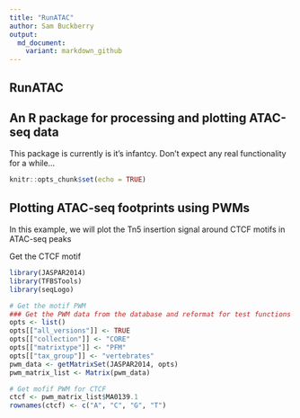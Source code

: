 ```yaml
---
title: "RunATAC"
author: Sam Buckberry
output:
  md_document:
    variant: markdown_github
---
```


RunATAC
---
## An R package for processing and plotting ATAC-seq data

This package is currently is it's infantcy. Don't expect any real functionality for a while...

```r
knitr::opts_chunk$set(echo = TRUE)
```



## Plotting ATAC-seq footprints using PWMs

In this example, we will plot the Tn5 insertion signal around CTCF motifs in ATAC-seq peaks

Get the CTCF motif
```r
library(JASPAR2014)
library(TFBSTools)
library(seqLogo)

# Get the motif PWM
### Get the PWM data from the database and reformat for test functions
opts <- list()
opts[["all_versions"]] <- TRUE
opts[["collection"]] <- "CORE"
opts[["matrixtype"]] <- "PFM"
opts[["tax_group"]] <- "vertebrates"
pwm_data <- getMatrixSet(JASPAR2014, opts)
pwm_matrix_list <- Matrix(pwm_data)

# Get mofif PWM for CTCF
ctcf <- pwm_matrix_list$MA0139.1
rownames(ctcf) <- c("A", "C", "G", "T")
```


